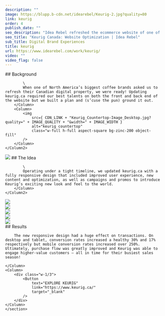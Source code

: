 ```yaml
---
description: ""
image: https://blupp.b-cdn.net/idearebel/Keurig-2.jpg?quality=80
link: keurig
order: 4
publish_date: ""
seo_description: "Idea Rebel refreshed the ecommerce website of one of North America's biggest coffee brands, Keurig.ca. Now, Keurig is reaching higher-value customers"
seo_title: "Keurig Canada: Website Optimization | Idea Rebel"
sub_title: Digital Brand Experiences
title: keurig
url: https://www.idearebel.com/work/keurig/
video: ""
video_flag: false
---
```


<section class="container mx-auto max-w-6xl py-10 grid grid-cos-3">
    <Column2>
        <Column>
            ## Background

            \
            When one of North America’s biggest coffee brands asked us to refresh their Canadian digital property, we were ready! Updating keurig.ca required our best talents on both the front and back end of the website but we built a plan and (s’cuse the pun) ground it out.
        </Column>
        <Column>
            <img
                src={ CDN_LINK + "Keurig_Countertop-Image_Desktop.jpg?quality=" + IMAGE_QUALITY + "&width=" + IMAGE_WIDTH }
                alt="keurig countertop"
                class="w-full h-full aspect-square bg-zinc-200 object-fill"
            />
        </Column>
    </Column2>
</section>
<section class="container mx-auto max-w-6xl py-10">
    <Column2>
        <Column>
            <img
                src={ CDN_LINK + "Keurig_Devices-Lockup_Desktop.png?quality=" + IMAGE_QUALITY + "&width=" + IMAGE_WIDTH }
                alt="keurig responsive website"
                class="w-full h-full aspect-square bg-zinc-200 object-fill"
            />
        </Column>
        <Column>
            ## The Idea

            \
            Operating under a tight timeline, we updated keurig.ca with a fully responsive design that included improved user experience, new content and optimization, as well as campaigns and promos to introduce Keurig’s exciting new look and feel to the world.
        </Column>
    </Column2>
</section>
<section class="container mx-auto max-w-6xl p-20 bg-secondary">
    <Column>
        <img
            src={ CDN_LINK + "Keurig_DesktopScreenshot_Widescreen.png?quality=" + IMAGE_QUALITY + "&width=" + IMAGE_WIDTH }
            alt="keurig desktop screenshot"
            class="w-full h-full aspect-square bg-zinc-200 object-fill"
        />
    </Column>
</section>

<section class="container mx-auto max-w-6xl p-20 bg-secondary mt-20">
    <Column>
        <img
            src={ CDN_LINK + "Keurig_DesktopScreenshot_Widescreen_2.png?quality=" + IMAGE_QUALITY + "&width=" + IMAGE_WIDTH }
            alt="keurig website"
            class="w-full h-full aspect-square bg-zinc-200 object-fill"
        />
    </Column>
</section>
<section class="container mx-auto max-w-6xl py-20 bg-secondary">
    <Column2>
        <Column>
            <div class="h-96 w-56">
                <img
                    src={ CDN_LINK + "Keurig_iPhone_Widescreen.png?quality=" + IMAGE_QUALITY + "&width=" + IMAGE_WIDTH }
                    alt="keurig iphone"
                    class="w-full h-full aspect-square bg-zinc-200 object-fill"
                />
            </div>
        </Column>
        <Column>
            <div class="h-96 w-56">
                <img
                    src={ CDN_LINK + "Keurig_iPhone_Widescreen_2.png?quality=" + IMAGE_QUALITY + "&width=" + IMAGE_WIDTH }
                    alt="keurig mobile optimization"
                    class="w-full h-full aspect-square bg-zinc-200 object-fill"
                />
            </div>
        </Column>
    </Column2>
</section>
<section class="container mx-auto max-w-6xl p-20 bg-secondary mt-20">
    <Column>
        <img
            src={ CDN_LINK + "Keurig_DesktopScreenshot_Widescreen_3.png?quality=" + IMAGE_QUALITY + "&width=" + IMAGE_WIDTH }
            alt="keurig website shop page"
            class="w-full h-full aspect-square bg-zinc-200 object-fill"
        />
    </Column>
</section>
<section class="bg-secondary mt-20">
    <section class="container ml-56 max-w-6xl py-20 w-1/2">
    <Column>
        ## Results

        The new responsive design had a huge effect on transactions. On desktop and tablet, conversion rates increased a healthy 30% and 17% respectively but mobile conversion rates increased over 250%. Ultimately, purchase flow was greatly improved and Keurig was able to engage higher-value customers – all in time for their busiest sales season!

    </Column>
    <Column>
        <div class="w-1/3">
            <Button
                text="EXPLORE KEURIG"
                link="https://www.keurig.ca/"
                target="_blank"
            />
        </div>
    </Column>
    </section>
</section>

<section class="container mx-auto max-w-6xl p-4 md:px-0 md:py-2">
    <Column>
        <div class="flex justify-between">
            <div>
            <PreviousProject
                link="/work/7-eleven/"
                title="7 eleven"
            />
            </div>
            <NextProject
                link="/work/roots-ecommerce-experience/"
                title="Roots"
            />
        </div>
    </Column>
</section>
